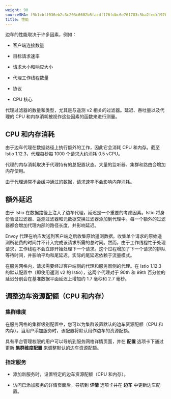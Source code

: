 ```yaml
---
weight: 90
sourceSHA: f9b1cbff036eb2c3c203c6602b5facdf176fdbc6e761783c5ba2fedc197b70a6
title: 性能
---
```


边车的性能取决于许多因素，例如：

- 客户端连接数量

- 目标请求速率

- 请求大小和响应大小

- 代理工作线程数量

- 协议

- CPU 核心

代理过滤器的数量和类型，尤其是与遥测 v2 相关的过滤器。延迟、吞吐量以及代理的 CPU 和内存消耗被视作这些因素的函数来进行测量。

## CPU 和内存消耗

由于边车代理在数据路径上执行额外的工作，因此它会消耗 CPU 和内存。截至 Istio 1.12.3，代理每秒每 1000 个请求大约消耗 0.5 vCPU。

代理的内存消耗取决于代理持有的总配置状态。大量的监听器、集群和路由会增加内存使用。

由于代理通常不会缓冲通过的数据，请求速率不会影响内存消耗。

## 额外延迟

由于 Istio 在数据路径上注入了边车代理，延迟是一个重要的考虑因素。Istio 将身份验证过滤器、遥测过滤器和元数据交换过滤器添加到代理中。每一个额外的过滤器都会增加代理内部的路径长度，并影响延迟。

Envoy 代理在响应发送到客户端之后收集原始遥测数据。收集单个请求的原始遥测所花费的时间并不计入完成该请求所需的总时间。然而，由于工作线程忙于处理请求，工作线程不会立即开始处理下一个请求。这个过程增加了下一个请求的排队等待时间，并影响平均和尾延迟。实际的尾延迟依赖于流量模式。

在服务网格内，请求需要经过客户端侧的代理和服务器侧的代理。在 Istio 1.12.3 的默认配置中（即使用遥测 v2 的 Istio），这两个代理对于 90th 和 99th 百分位的延迟分别会在基准数据平面延迟上增加约 1.7 毫秒和 2.7 毫秒。

## 调整边车资源配额（CPU 和内存）

### 集群维度

在服务网格的集群级别配置中，您可以为集群设置默认的边车资源配额（CPU 和内存）。当用户添加服务时，该配置将默认用作边车的资源配额。

具有平台管理权限的用户可以导航到服务网格详情页面，并在 **配置** 选项卡下通过更新 **集群维度配置** 来调整默认的边车资源配额。

### 指定服务

- 添加新服务时，设置特定的边车资源配额（CPU 和内存）。

- 访问已添加服务的详情页面后，导航到 **详情** 选项卡并在 **边车** 中更新边车配置。
